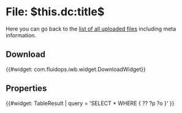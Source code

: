 = File: $this.dc:title$ =
Here you can go back to the [[Admin:Upload|list of all uploaded files]] including meta information. 

== Download ==
{{#widget: com.fluidops.iwb.widget.DownloadWidget}}

== Properties ==
{{#widget: TableResult |
query = 'SELECT * WHERE { ?? ?p ?o }'
}} 
